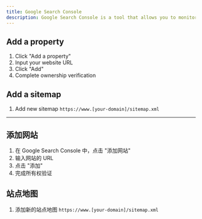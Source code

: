 ```yaml
---
title: Google Search Console
description: Google Search Console is a tool that allows you to monitor your website's performance in Google Search.
---
```


## Add a property

1. Click "Add a property"
2. Input your website URL
3. Click "Add"
4. Complete ownership verification

## Add a sitemap

1. Add new sitemap `https://www.[your-domain]/sitemap.xml`


---

## 添加网站

1. 在 Google Search Console 中，点击 "添加网站"
2. 输入网站的 URL
3. 点击 "添加"
4. 完成所有权验证

## 站点地图

1. 添加新的站点地图 `https://www.[your-domain]/sitemap.xml`
